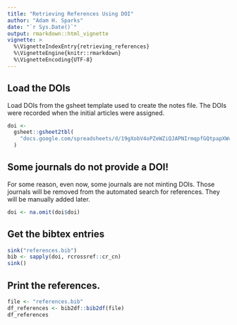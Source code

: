 ```yaml
---
title: "Retrieving References Using DOI"
author: "Adam H. Sparks"
date: "`r Sys.Date()`"
output: rmarkdown::html_vignette
vignette: >
  %\VignetteIndexEntry{retrieving_references}
  %\VignetteEngine{knitr::rmarkdown}
  %\VignetteEncoding{UTF-8}
---
```


## Load the DOIs

Load DOIs from the gsheet template used to create the notes file.
The DOIs were recorded when the initial articles were assigned.

```r
doi <-
  gsheet::gsheet2tbl(
    "docs.google.com/spreadsheets/d/19gXobV4oPZeWZiQJAPNIrmqpfGQtpapXWcSxaXRw1-M#gid=1579463541"
  )
```

## Some journals do not provide a DOI!

For some reason, even now, some journals are not minting DOIs. Those journals will be removed from the automated search for references.
They will be manually added later.

```r
doi <- na.omit(doi$doi)
```

## Get the bibtex entries

```r
sink("references.bib")
bib <- sapply(doi, rcrossref::cr_cn)
sink()
```

## Print the references.

```r
file <- "references.bib"
df_references <- bib2df::bib2df(file)
df_references
```
